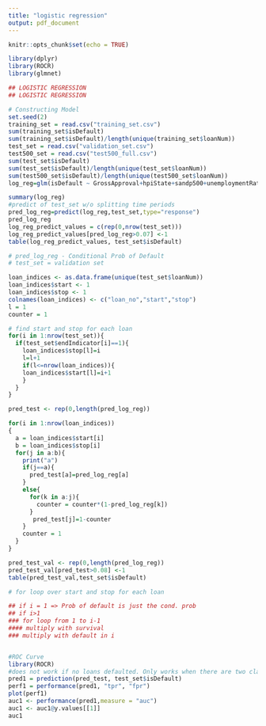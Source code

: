 ---
title: "logistic regression"
output: pdf_document
---

```{r setup, include=FALSE}
knitr::opts_chunk$set(echo = TRUE)
```

```{r}
library(dplyr)
library(ROCR)
library(glmnet)

## LOGISTIC REGRESSION
## LOGISTIC REGRESSION

# Constructing Model
set.seed(2)
training_set = read.csv("training_set.csv")
sum(training_set$isDefault)
sum(training_set$isDefault)/length(unique(training_set$loanNum))
test_set = read.csv("validation_set.csv")
test500_set = read.csv("test500_full.csv")
sum(test_set$isDefault)
sum(test_set$isDefault)/length(unique(test_set$loanNum))
sum(test500_set$isDefault)/length(unique(test500_set$loanNum))
log_reg=glm(isDefault ~ GrossApproval+hpiState+sandp500+unemploymentRate+interestRate,family=binomial,data=training_set)

summary(log_reg)
#predict of test_set w/o splitting time periods
pred_log_reg=predict(log_reg,test_set,type="response")
pred_log_reg
log_reg_predict_values = c(rep(0,nrow(test_set)))
log_reg_predict_values[pred_log_reg>0.07] <-1 
table(log_reg_predict_values, test_set$isDefault)

# pred_log_reg - Conditional Prob of Default
# test_set = validation set

loan_indices <- as.data.frame(unique(test_set$loanNum))
loan_indices$start <- 1
loan_indices$stop <- 1
colnames(loan_indices) <- c("loan_no","start","stop")
l = 1
counter = 1

# find start and stop for each loan
for(i in 1:nrow(test_set)){
  if(test_set$endIndicator[i]==1){
    loan_indices$stop[l]=i
    l=l+1
    if(l<=nrow(loan_indices)){
    loan_indices$start[l]=i+1
    }
  }
}

pred_test <- rep(0,length(pred_log_reg))

for(i in 1:nrow(loan_indices))
{
  a = loan_indices$start[i]
  b = loan_indices$stop[i]
  for(j in a:b){
    print("a")
    if(j==a){
      pred_test[a]=pred_log_reg[a]
    }
    else{
      for(k in a:j){
        counter = counter*(1-pred_log_reg[k])
      }
       pred_test[j]=1-counter
    }
    counter = 1
  }
}

pred_test_val <- rep(0,length(pred_log_reg))
pred_test_val[pred_test>0.08] <-1 
table(pred_test_val,test_set$isDefault)

# for loop over start and stop for each loan

## if i = 1 => Prob of default is just the cond. prob
## if i>1
### for loop from 1 to i-1
#### multiply with survival
### multiply with default in i


#ROC Curve
library(ROCR)
#does not work if no loans defaulted. Only works when there are two classes.
pred1 = prediction(pred_test, test_set$isDefault)
perf1 = performance(pred1, "tpr", "fpr")
plot(perf1)
auc1 <- performance(pred1,measure = "auc")
auc1 <- auc1@y.values[[1]]
auc1
```